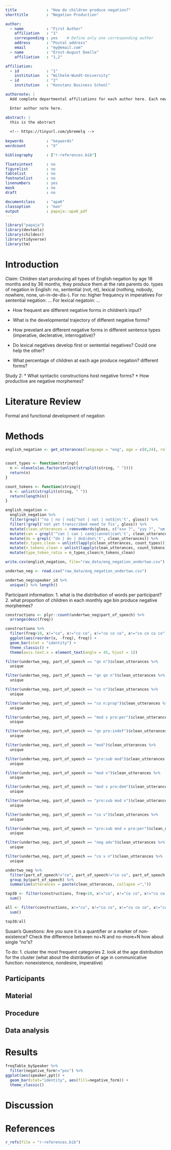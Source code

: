 ```yaml
---
title             : "How do children produce negation?"
shorttitle        : "Negation Production"

author: 
  - name          : "First Author"
    affiliation   : "1"
    corresponding : yes    # Define only one corresponding author
    address       : "Postal address"
    email         : "my@email.com"
  - name          : "Ernst-August Doelle"
    affiliation   : "1,2"

affiliation:
  - id            : "1"
    institution   : "Wilhelm-Wundt-University"
  - id            : "2"
    institution   : "Konstanz Business School"

authornote: |
  Add complete departmental affiliations for each author here. Each new line herein must be indented, like this line.

  Enter author note here.

abstract: |
  this is the abstract
  
  <!-- https://tinyurl.com/ybremelq -->
  
keywords          : "keywords"
wordcount         : "X"

bibliography      : ["r-references.bib"]

floatsintext      : no
figurelist        : no
tablelist         : no
footnotelist      : no
linenumbers       : yes
mask              : no
draft             : no

documentclass     : "apa6"
classoption       : "man"
output            : papaja::apa6_pdf
---
```


```r
library("papaja")
library(devtools)
library(childesr)
library(tidyverse)
library(tm)
```

# Introduction

Claim: Children start producing all types of English negation by age 18 months and by 36 months, they produce them at the rate parents do.
  types of negation in English: no, sentential (not, nt), lexical (nothing, nobody, nowhere, none, un-in-de-dis-).
  For no: higher frequency in imperatives
  For sentential negation: ...
  For lexical negatoin: ...

* How frequent are different negative forms in children's input?
  
* What is the developmental trajectory of different negative forms?
* How prevelant are different negative forms in different sentence types (imperative, declerative, interrogative)?

* Do lexical negatives develop first or sentential negatives? Could one help the other?

* What percentage of children at each age produce negation? different forms?

Study 2:
* What syntactic constructions host negative forms?
* How productive are negative morphemes?

# Literature Review

Formal and functional development of negation

# Methods

```r
english_negation <- get_utterances(language = "eng", age = c(0,24), role = "Target_Child")


count_types <- function(string){
  n <- nlevels(as.factor(unlist(strsplit(string, " "))))
  return(n)
}

count_tokens <- function(string){
  n <- unlist(strsplit(string, " "))
  return(length(n))
}

english_negation <-
  english_negation %>%
  filter(grepl('^no | no | no$|^not | not | not$|n\'t', gloss)) %>%
  filter(!grepl('not yet transcribed need to fix', gloss)) %>%
  mutate(clean_utterances = removeWords(gloss, c("xxx ?", "yyy ?", "um ?", "uh ?", "oh ?", "ah ?", "n ?"))) %>%
  mutate(can = grepl('^can | can | can$|cannot|can\'t', clean_utterances)) %>%
  mutate(do = grepl('^do | do | do$|don\'t', clean_utterances)) %>%
  mutate(n_types_clean = unlist(lapply(clean_utterances, count_types))) %>%
  mutate(n_tokens_clean = unlist(lapply(clean_utterances, count_tokens))) %>%
  mutate(type_token_ratio = n_types_clean/n_tokens_clean)

write.csv(english_negation, file="raw_data/eng_negation_undertwo.csv")
```

```r
undertwo_neg <- read.csv("raw_data/eng_negation_undertwo.csv")
```

```r
undertwo_neg$speaker_id %>%
  unique() %>% length()
```

Participant information:
1. what is the distribution of words per participant?
2. what proportion of children in each monthly age bin produce negative morphemes?

```r
constructions <- plyr::count(undertwo_neg$part_of_speech) %>%
  arrange(desc(freq))

constructions %>%
  filter(freq>10, x!="co", x!="co co", x!="co co co", x!="co co co co", x!="") %>%
  ggplot(aes(reorder(x, -freq), freq)) + 
  geom_bar(stat = "identity") +
  theme_classic() +
  theme(axis.text.x = element_text(angle = 45, hjust = 1))
```

```r
filter(undertwo_neg, part_of_speech == "qn n")$clean_utterances %>%
  unique

filter(undertwo_neg, part_of_speech == "qn qn n")$clean_utterances %>%
  unique

filter(undertwo_neg, part_of_speech == "co n")$clean_utterances %>%
  unique

filter(undertwo_neg, part_of_speech == "co n:prop")$clean_utterances %>%
  unique

filter(undertwo_neg, part_of_speech == "mod v pro:per")$clean_utterances %>%
  unique

filter(undertwo_neg, part_of_speech == "qn pro:indef")$clean_utterances %>%
  unique

filter(undertwo_neg, part_of_speech == "mod")$clean_utterances %>%
  unique

filter(undertwo_neg, part_of_speech == "pro:sub mod")$clean_utterances %>%
  unique

filter(undertwo_neg, part_of_speech == "mod v")$clean_utterances %>%
  unique

filter(undertwo_neg, part_of_speech == "mod v pro:dem")$clean_utterances %>%
  unique

filter(undertwo_neg, part_of_speech == "pro:sub mod v")$clean_utterances %>%
  unique

filter(undertwo_neg, part_of_speech == "co v")$clean_utterances %>%
  unique

filter(undertwo_neg, part_of_speech == "pro:sub mod v pro:per")$clean_utterances %>%
  unique

filter(undertwo_neg, part_of_speech == "neg adv")$clean_utterances %>%
  unique

filter(undertwo_neg, part_of_speech == "co v n")$clean_utterances %>%
  unique

```

```r
undertwo_neg %>%
  filter(part_of_speech!="co", part_of_speech!="co co", part_of_speech!="co co co", part_of_speech!="co co co co", part_of_speech!="co co co co co", part_of_speech!="co co co co co co", part_of_speech!="") %>%
  group_by(part_of_speech) %>%
  summarise(utterances = paste(clean_utterances, collapse =","))
```

```r
top30 <- filter(constructions, freq>10, x!="co", x!="co co", x!="co co co", x!="co co co co", x!="")$freq %>%
  sum()

all <- filter(constructions, x!="co", x!="co co", x!="co co co", x!="co co co co", x!="")$freq %>%
  sum()

top30/all
```

Susan's Questions:
Are you sure it is a quantifier or a marker of non-existence?
Check the difference between no+N and no-more+N
how about single "no"s?

To do:
1. cluster the most frequent categories
2. look at the age distribution for the cluster (what about the distribution of age in communicative function: nonexistence, nondesire, imperative)


## Participants

## Material

## Procedure

## Data analysis

# Results

```r
freqTable_bySpeaker %>%
  filter(negative_form!="pos") %>%
ggplot(aes(speaker,ppt)) +
  geom_bar(stat="identity", aes(fill=negative_form)) +
  theme_classic()
```

# Discussion


\newpage

# References
```r
r_refs(file = "r-references.bib")
```

\begingroup
\setlength{\parindent}{-0.5in}
\setlength{\leftskip}{0.5in}

<div id = "refs"></div>
\endgroup

